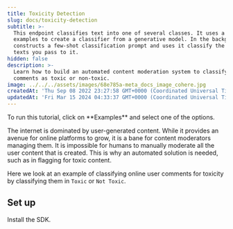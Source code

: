 ```yaml
---
title: Toxicity Detection
slug: docs/toxicity-detection
subtitle: >-
  This endpoint classifies text into one of several classes. It uses a few
  examples to create a classifier from a generative model. In the background, it
  constructs a few-shot classification prompt and uses it classify the `input`
  texts you pass to it.
hidden: false
description: >-
  Learn how to build an automated content moderation system to classify online
  comments as toxic or non-toxic.
image: ../../../assets/images/68e785a-meta_docs_image_cohere.jpg
createdAt: 'Thu Sep 08 2022 23:27:58 GMT+0000 (Coordinated Universal Time)'
updatedAt: 'Fri Mar 15 2024 04:33:37 GMT+0000 (Coordinated Universal Time)'
---
```

<Note title="This is an interactive tutorial!">  
 To run this tutorial, click on **Examples** and select one of the options.
</Note>

The internet is dominated by user-generated content. While it provides an avenue for online platforms to grow, it is a bane for content moderators managing them. It is impossible for humans to manually moderate all the user content that is created. This is why an automated solution is needed, such as in flagging for toxic content.

Here we look at an example of classifying online user comments for toxicity by classifying them in `Toxic` or `Not Toxic`.

## Set up

Install the SDK.
